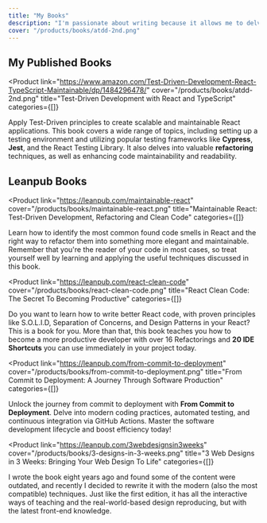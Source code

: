 ```yaml
---
title: "My Books"
description: "I'm passionate about writing because it allows me to delve deeply into a subject and examine it from various perspectives. For those who appreciate absorbing content at their leisure, books are undoubtedly an excellent choice. My preference is for a methodical teaching approach, leading my audience from the basics to a point where concepts of maintainability, testability, superior design, and inherent quality become clear and logical."
cover: "/products/books/atdd-2nd.png"
---
```


## My Published Books

<Product link="https://www.amazon.com/Test-Driven-Development-React-TypeScript-Maintainable/dp/1484296478/"
         cover="/products/books/atdd-2nd.png" title="Test-Driven Development with React and TypeScript"
         categories={[]}
>
  Apply Test-Driven principles to create scalable and maintainable React applications. This book covers a wide range of
  topics, including setting up a testing environment and utilizing popular testing frameworks like **Cypress**,
  **Jest**, and the React Testing Library. It also delves into valuable **refactoring** techniques, as well as enhancing
  code maintainability and readability.
</Product>


## Leanpub Books

<Product
  link="https://leanpub.com/maintainable-react"
  cover="/products/books/maintainable-react.png"
  title="Maintainable React: Test-Driven Development, Refactoring and Clean Code"
  categories={[]}
>
  Learn how to identify the most common found code smells in React and the right way to refactor them into something
  more elegant and maintainable. Remember that you're the reader of your code in most cases, so treat yourself well by
  learning and applying the useful techniques discussed in this book.
</Product>

<Product
  link="https://leanpub.com/react-clean-code"
  cover="/products/books/react-clean-code.png"
  title="React Clean Code: The Secret To Becoming Productive"
  categories={[]}
>
  Do you want to learn how to write better React code, with proven principles like S.O.L.I.D, Separation of Concerns,
  and Design Patterns in your React? This is a book for you. More than that, this book teaches you how to become a more
  productive developer with over 16 Refactorings and **20 IDE Shortcuts** you can use immediately in your project today.
</Product>

<Product
  link="https://leanpub.com/from-commit-to-deployment"
  cover="/products/books/from-commit-to-deployment.png"
  title="From Commit to Deployment: A Journey Through Software Production"
  categories={[]}
>
  Unlock the journey from commit to deployment with **From Commit to Deployment**. Delve into modern coding practices,
  automated testing, and continuous integration via GitHub Actions. Master the software development lifecycle and boost
  efficiency today!
</Product>

<Product
  link="https://leanpub.com/3webdesignsin3weeks"
  cover="/products/books/3-designs-in-3-weeks.png"
  title="3 Web Designs in 3 Weeks: Bringing Your Web Design To Life"
  categories={[]}
>
  I wrote the book eight years ago and found some of the content were outdated, and recently I decided to rewrite it
  with the modern (also the most compatible) techniques. Just like the first edition, it has all the interactive ways of
  teaching and the real-world-based design reproducing, but with the latest front-end knowledge.
</Product>
